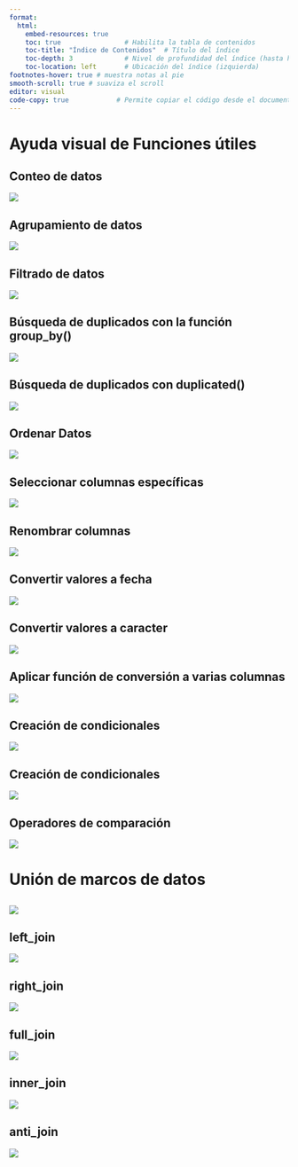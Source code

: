 ```yaml
---
format: 
  html:
    embed-resources: true
    toc: true                # Habilita la tabla de contenidos
    toc-title: "Índice de Contenidos"  # Título del índice
    toc-depth: 3             # Nivel de profundidad del índice (hasta h3)
    toc-location: left       # Ubicación del índice (izquierda)
footnotes-hover: true # muestra notas al pie
smooth-scroll: true # suaviza el scroll
editor: visual
code-copy: true            # Permite copiar el código desde el documento
---
```


# **Ayuda visual de Funciones útiles**

## Conteo de datos

![](imagenes/f2.png){fig-align="center"}

## Agrupamiento de datos

![](imagenes/f12.png){fig-align="center"}

## Filtrado de datos

![](imagenes/f1.png){fig-align="center"}

## Búsqueda de duplicados con la función group_by()

![](imagenes/f4.png){fig-align="center"}

## Búsqueda de duplicados con duplicated()

![](imagenes/f6.png){fig-align="center"}

## Ordenar Datos

![](imagenes/f9.png){fig-align="center"}

## Seleccionar columnas específicas

![](imagenes/f3.png){fig-align="center"}

## Renombrar columnas

![](imagenes/f5.png)

## Convertir valores a fecha

![](imagenes/f8.png){fig-align="center"}

## Convertir valores a caracter

![](imagenes/f7.png){fig-align="center"}

## Aplicar función de conversión a varias columnas

![](imagenes/f10.png){fig-align="center"}

## Creación de condicionales

![](imagenes/f9%20(2).png){fig-align="center"}

## Creación de condicionales

![](imagenes/f11.png){fig-align="center"}

## **Operadores de comparación**

![](imagenes/o1.png){fig-align="center"}

# **Unión de marcos de datos**

## ![](imagenes/u_u.png)

## left_join

![](imagenes/u1.png){fig-align="center"}

## right_join

![](imagenes/u2.png)

## full_join

![](imagenes/u3.png){fig-align="center"}

## inner_join

![](imagenes/u4.png)

## anti_join

![](imagenes/u5.png){fig-align="center"}
